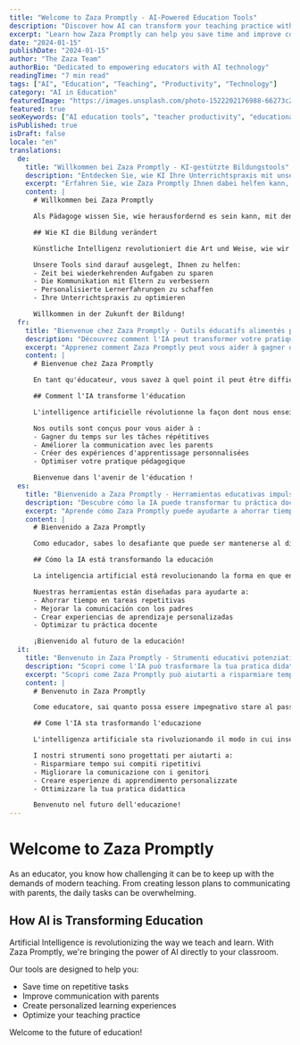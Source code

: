 ```yaml
---
title: "Welcome to Zaza Promptly - AI-Powered Education Tools"
description: "Discover how AI can transform your teaching practice with our comprehensive suite of educational tools."
excerpt: "Learn how Zaza Promptly can help you save time and improve communication with AI-powered tools designed specifically for educators."
date: "2024-01-15"
publishDate: "2024-01-15"
author: "The Zaza Team"
authorBio: "Dedicated to empowering educators with AI technology"
readingTime: "7 min read"
tags: ["AI", "Education", "Teaching", "Productivity", "Technology"]
category: "AI in Education"
featuredImage: "https://images.unsplash.com/photo-1522202176988-66273c2fd55f?w=800&h=400&fit=crop"
featured: true
seoKeywords: ["AI education tools", "teacher productivity", "educational technology", "Zaza Promptly"]
isPublished: true
isDraft: false
locale: "en"
translations:
  de:
    title: "Willkommen bei Zaza Promptly - KI-gestützte Bildungstools"
    description: "Entdecken Sie, wie KI Ihre Unterrichtspraxis mit unserer umfassenden Suite von Bildungstools transformieren kann."
    excerpt: "Erfahren Sie, wie Zaza Promptly Ihnen dabei helfen kann, Zeit zu sparen und die Kommunikation mit KI-gestützten Tools zu verbessern, die speziell für Pädagogen entwickelt wurden."
    content: |
      # Willkommen bei Zaza Promptly

      Als Pädagoge wissen Sie, wie herausfordernd es sein kann, mit den Anforderungen des modernen Unterrichts Schritt zu halten. Von der Erstellung von Unterrichtsplänen bis zur Kommunikation mit Eltern - die täglichen Aufgaben können überwältigend sein.

      ## Wie KI die Bildung verändert

      Künstliche Intelligenz revolutioniert die Art und Weise, wie wir unterrichten und lernen. Mit Zaza Promptly bringen wir Ihnen die Kraft der KI direkt ins Klassenzimmer.

      Unsere Tools sind darauf ausgelegt, Ihnen zu helfen:
      - Zeit bei wiederkehrenden Aufgaben zu sparen
      - Die Kommunikation mit Eltern zu verbessern
      - Personalisierte Lernerfahrungen zu schaffen
      - Ihre Unterrichtspraxis zu optimieren

      Willkommen in der Zukunft der Bildung!
  fr:
    title: "Bienvenue chez Zaza Promptly - Outils éducatifs alimentés par l'IA"
    description: "Découvrez comment l'IA peut transformer votre pratique pédagogique avec notre suite complète d'outils éducatifs."
    excerpt: "Apprenez comment Zaza Promptly peut vous aider à gagner du temps et à améliorer la communication avec des outils alimentés par l'IA conçus spécifiquement pour les éducateurs."
    content: |
      # Bienvenue chez Zaza Promptly

      En tant qu'éducateur, vous savez à quel point il peut être difficile de suivre le rythme des exigences de l'enseignement moderne. De la création de plans de cours à la communication avec les parents, les tâches quotidiennes peuvent être accablantes.

      ## Comment l'IA transforme l'éducation

      L'intelligence artificielle révolutionne la façon dont nous enseignons et apprenons. Avec Zaza Promptly, nous apportons la puissance de l'IA directement dans votre salle de classe.

      Nos outils sont conçus pour vous aider à :
      - Gagner du temps sur les tâches répétitives
      - Améliorer la communication avec les parents
      - Créer des expériences d'apprentissage personnalisées
      - Optimiser votre pratique pédagogique

      Bienvenue dans l'avenir de l'éducation !
  es:
    title: "Bienvenido a Zaza Promptly - Herramientas educativas impulsadas por IA"
    description: "Descubre cómo la IA puede transformar tu práctica docente con nuestra suite integral de herramientas educativas."
    excerpt: "Aprende cómo Zaza Promptly puede ayudarte a ahorrar tiempo y mejorar la comunicación con herramientas impulsadas por IA diseñadas específicamente para educadores."
    content: |
      # Bienvenido a Zaza Promptly

      Como educador, sabes lo desafiante que puede ser mantenerse al día con las demandas de la enseñanza moderna. Desde crear planes de lección hasta comunicarse con los padres, las tareas diarias pueden ser abrumadoras.

      ## Cómo la IA está transformando la educación

      La inteligencia artificial está revolucionando la forma en que enseñamos y aprendemos. Con Zaza Promptly, llevamos el poder de la IA directamente a tu aula.

      Nuestras herramientas están diseñadas para ayudarte a:
      - Ahorrar tiempo en tareas repetitivas
      - Mejorar la comunicación con los padres
      - Crear experiencias de aprendizaje personalizadas
      - Optimizar tu práctica docente

      ¡Bienvenido al futuro de la educación!
  it:
    title: "Benvenuto in Zaza Promptly - Strumenti educativi potenziati dall'IA"
    description: "Scopri come l'IA può trasformare la tua pratica didattica con la nostra suite completa di strumenti educativi."
    excerpt: "Scopri come Zaza Promptly può aiutarti a risparmiare tempo e migliorare la comunicazione con strumenti potenziati dall'IA progettati specificamente per gli educatori."
    content: |
      # Benvenuto in Zaza Promptly

      Come educatore, sai quanto possa essere impegnativo stare al passo con le richieste dell'insegnamento moderno. Dalla creazione di piani di lezione alla comunicazione con i genitori, i compiti quotidiani possono essere travolgenti.

      ## Come l'IA sta trasformando l'educazione

      L'intelligenza artificiale sta rivoluzionando il modo in cui insegniamo e impariamo. Con Zaza Promptly, portiamo la potenza dell'IA direttamente nella tua classe.

      I nostri strumenti sono progettati per aiutarti a:
      - Risparmiare tempo sui compiti ripetitivi
      - Migliorare la comunicazione con i genitori
      - Creare esperienze di apprendimento personalizzate
      - Ottimizzare la tua pratica didattica

      Benvenuto nel futuro dell'educazione!
---
```


# Welcome to Zaza Promptly

As an educator, you know how challenging it can be to keep up with the demands of modern teaching. From creating lesson plans to communicating with parents, the daily tasks can be overwhelming.

## How AI is Transforming Education

Artificial Intelligence is revolutionizing the way we teach and learn. With Zaza Promptly, we're bringing the power of AI directly to your classroom.

Our tools are designed to help you:
- Save time on repetitive tasks
- Improve communication with parents
- Create personalized learning experiences
- Optimize your teaching practice

Welcome to the future of education!